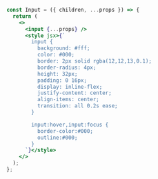 ```jsx
const Input = ({ children, ...props }) => {
  return (
    <>
      <input {...props} />
      <style jsx>{`
        input {
          background: #fff;
          color: #000;
          border: 2px solid rgba(12,12,13,0.1);
          border-radius: 4px;
          height: 32px;
          padding: 0 16px;
          display: inline-flex;
          justify-content: center;
          align-items: center;
          transition: all 0.2s ease;
        }

        input:hover,input:focus {
          border-color:#000;
          outline:#000;
        }
      `}</style>
    </>
  );
};
```